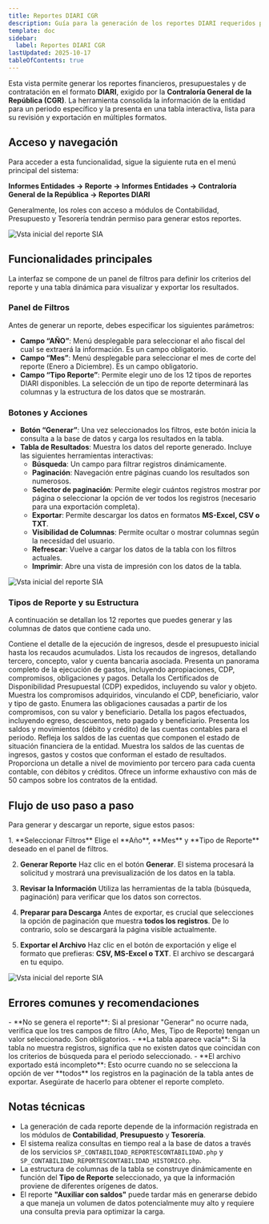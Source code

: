 ```yaml
---
title: Reportes DIARI CGR
description: Guía para la generación de los reportes DIARI requeridos por la Contraloría General de la República (CGR).
template: doc
sidebar:
  label: Reportes DIARI CGR
lastUpdated: 2025-10-17
tableOfContents: true
---
```



Esta vista permite generar los reportes financieros, presupuestales y de contratación en el formato **DIARI**, exigido por la **Contraloría General de la República (CGR)**. La herramienta consolida la información de la entidad para un periodo específico y la presenta en una tabla interactiva, lista para su revisión y exportación en múltiples formatos.

## Acceso y navegación

Para acceder a esta funcionalidad, sigue la siguiente ruta en el menú principal del sistema:

**Informes Entidades → Reporte → Informes Entidades → Contraloría General de la República → Reportes DIARI**

<Aside type="note" title="Permisos">
Generalmente, los roles con acceso a módulos de Contabilidad, Presupuesto y Tesorería tendrán permiso para generar estos reportes.
</Aside>

![Vsta inicial del reporte SIA](@assets/guias_usuarios/informes_entidades/DIARI_CGR/reportes_diari_CGR_00.png)
## Funcionalidades principales

La interfaz se compone de un panel de filtros para definir los criterios del reporte y una tabla dinámica para visualizar y exportar los resultados.

### Panel de Filtros

Antes de generar un reporte, debes especificar los siguientes parámetros:

- **Campo “AÑO”**: Menú desplegable para seleccionar el año fiscal del cual se extraerá la información. Es un campo obligatorio.
- **Campo “Mes”**: Menú desplegable para seleccionar el mes de corte del reporte (Enero a Diciembre). Es un campo obligatorio.
- **Campo “Tipo Reporte”**: Permite elegir uno de los 12 tipos de reportes DIARI disponibles. La selección de un tipo de reporte determinará las columnas y la estructura de los datos que se mostrarán.

### Botones y Acciones

- **Botón “Generar”**: Una vez seleccionados los filtros, este botón inicia la consulta a la base de datos y carga los resultados en la tabla.
- **Tabla de Resultados**: Muestra los datos del reporte generado. Incluye las siguientes herramientas interactivas:
    - **Búsqueda**: Un campo para filtrar registros dinámicamente.
    - **Paginación**: Navegación entre páginas cuando los resultados son numerosos.
    - **Selector de paginación**: Permite elegir cuántos registros mostrar por página o seleccionar la opción de ver todos los registros (necesario para una exportación completa).
    - **Exportar**: Permite descargar los datos en formatos **MS-Excel, CSV o TXT**.
    - **Visibilidad de Columnas**: Permite ocultar o mostrar columnas según la necesidad del usuario.
    - **Refrescar**: Vuelve a cargar los datos de la tabla con los filtros actuales.
    - **Imprimir**: Abre una vista de impresión con los datos de la tabla.

![Vsta inicial del reporte SIA](@assets/guias_usuarios/informes_entidades/DIARI_CGR/reportes_diari_CGR_01.png)

### Tipos de Reporte y su Estructura

A continuación se detallan los 12 reportes que puedes generar y las columnas de datos que contiene cada uno.

<CardGrid>
    <Card title="1. Ejecución Presupuestal de Ingresos">
    Contiene el detalle de la ejecución de ingresos, desde el presupuesto inicial hasta los recaudos acumulados.
    </Card>
    <Card title="2. Relación de Ingresos">
    Lista los recaudos de ingresos, detallando tercero, concepto, valor y cuenta bancaria asociada.
    </Card>
    <Card title="3. Ejecución Presupuestal de Gastos">
    Presenta un panorama completo de la ejecución de gastos, incluyendo apropiaciones, CDP, compromisos, obligaciones y pagos.
    </Card>
    <Card title="4. Relación de CDPs">
    Detalla los Certificados de Disponibilidad Presupuestal (CDP) expedidos, incluyendo su valor y objeto.
    </Card>
    <Card title="5. Relación de Compromisos">
    Muestra los compromisos adquiridos, vinculando el CDP, beneficiario, valor y tipo de gasto.
    </Card>
    <Card title="6. Relación de Obligaciones">
    Enumera las obligaciones causadas a partir de los compromisos, con su valor y beneficiario.
    </Card>
    <Card title="7. Relación de Pagos">
    Detalla los pagos efectuados, incluyendo egreso, descuentos, neto pagado y beneficiario.
    </Card>
    <Card title="8. Libro Mayor y Balance">
    Presenta los saldos y movimientos (débito y crédito) de las cuentas contables para el periodo.
    </Card>
    <Card title="9. Estado de Situación Financiera">
    Refleja los saldos de las cuentas que componen el estado de situación financiera de la entidad.
    </Card>
    <Card title="10. Estado de Resultados">
    Muestra los saldos de las cuentas de ingresos, gastos y costos que conforman el estado de resultados.
    </Card>
    <Card title="11. Auxiliar con Saldos">
    Proporciona un detalle a nivel de movimiento por tercero para cada cuenta contable, con débitos y créditos.
    </Card>
    <Card title="12. Contratación">
    Ofrece un informe exhaustivo con más de 50 campos sobre los contratos de la entidad.
    </Card>
</CardGrid>


## Flujo de uso paso a paso

Para generar y descargar un reporte, sigue estos pasos:

<Steps>
1. **Seleccionar Filtros**
   Elige el **Año**, **Mes** y **Tipo de Reporte** deseado en el panel de filtros.

2. **Generar Reporte**
   Haz clic en el botón **Generar**. El sistema procesará la solicitud y mostrará una previsualización de los datos en la tabla.

3. **Revisar la Información**
   Utiliza las herramientas de la tabla (búsqueda, paginación) para verificar que los datos son correctos.

4. **Preparar para Descarga**
   Antes de exportar, es crucial que selecciones la opción de paginación que muestra **todos los registros**. De lo contrario, solo se descargará la página visible actualmente.

5. **Exportar el Archivo**
   Haz clic en el botón de exportación y elige el formato que prefieras: **CSV, MS-Excel o TXT**. El archivo se descargará en tu equipo.
</Steps>

![Vsta inicial del reporte SIA](@assets/guias_usuarios/informes_entidades/DIARI_CGR/reportes_diari_CGR_02.png)

## Errores comunes y recomendaciones

<Aside type="caution" title="Posibles Inconvenientes">
- **No se genera el reporte**: Si al presionar "Generar" no ocurre nada, verifica que los tres campos de filtro (Año, Mes, Tipo de Reporte) tengan un valor seleccionado. Son obligatorios.
- **La tabla aparece vacía**: Si la tabla no muestra registros, significa que no existen datos que coincidan con los criterios de búsqueda para el periodo seleccionado.
- **El archivo exportado está incompleto**: Esto ocurre cuando no se selecciona la opción de ver **todos** los registros en la paginación de la tabla antes de exportar. Asegúrate de hacerlo para obtener el reporte completo.
</Aside>

## Notas técnicas

- La generación de cada reporte depende de la información registrada en los módulos de **Contabilidad**, **Presupuesto** y **Tesorería**.
- El sistema realiza consultas en tiempo real a la base de datos a través de los servicios `SP_CONTABILIDAD_REPORTESCONTABILIDAD.php` y `SP_CONTABILIDAD_REPORTESCONTABILIDAD_HISTORICO.php`.
- La estructura de columnas de la tabla se construye dinámicamente en función del **Tipo de Reporte** seleccionado, ya que la información proviene de diferentes orígenes de datos.
- El reporte **"Auxiliar con saldos"** puede tardar más en generarse debido a que maneja un volumen de datos potencialmente muy alto y requiere una consulta previa para optimizar la carga.
